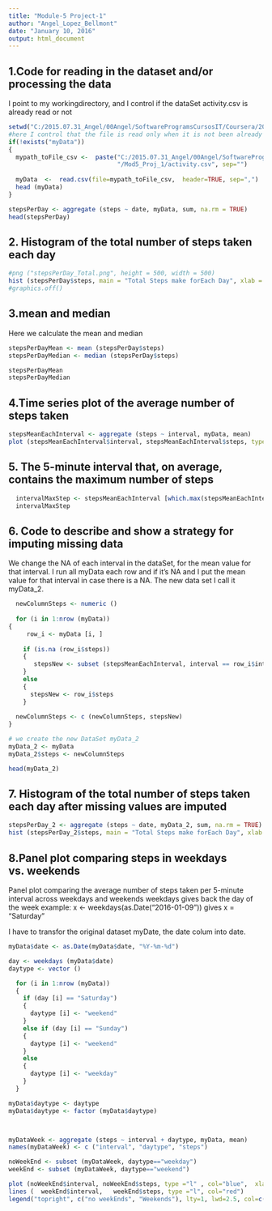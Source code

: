 ```yaml
---
title: "Module-5 Project-1"
author: "Angel_Lopez_Bellmont" 
date: "January 10, 2016"
output: html_document
---
```


## 1.Code for reading in the dataset and/or processing the data

I point to my workingdirectory, and I control if the dataSet activity.csv is already read or not

```r

setwd("C:/2015.07.31_Angel/00Angel/SoftwareProgramsCursosIT/Coursera/2016.01.06-Mod5_ReproducibleResearch/Mod5_Proj_1")
#here I control that the file is read only when it is not been already read
if(!exists("myData")) 
{
  mypath_toFile_csv <-  paste("C:/2015.07.31_Angel/00Angel/SoftwareProgramsCursosIT/Coursera/2016.01.06-Mod5_ReproducibleResearch",
                              "/Mod5_Proj_1/activity.csv", sep="")
  
  myData  <-  read.csv(file=mypath_toFile_csv,  header=TRUE, sep=",") 
  head (myData)
}

stepsPerDay <- aggregate (steps ~ date, myData, sum, na.rm = TRUE)
head(stepsPerDay)


```

 
## 2. Histogram of the total number of steps taken each day 


```r

#png ("stepsPerDay_Total.png", height = 500, width = 500)
hist (stepsPerDay$steps, main = "Total Steps make forEach Day", xlab = "Number of Steps", ylab="number")
#graphics.off()

```

## 3.mean and median
Here we calculate the mean and median

```r
stepsPerDayMean <- mean (stepsPerDay$steps)
stepsPerDayMedian <- median (stepsPerDay$steps)

stepsPerDayMean
stepsPerDayMedian

```



## 4.Time series plot of the average number of steps taken


```r
stepsMeanEachInterval <- aggregate (steps ~ interval, myData, mean)
plot (stepsMeanEachInterval$interval, stepsMeanEachInterval$steps, type = "l", main = "Average Number of Steps for Each Interval", xlab = "Interval", ylab = "Number of Steps")

```



## 5. The 5-minute interval that, on average, contains the maximum number of steps

```r
  intervalMaxStep <- stepsMeanEachInterval [which.max(stepsMeanEachInterval$steps), 1]
  intervalMaxStep

```


## 6. Code to describe and show a strategy for imputing missing data

  We change the NA of each interval in the dataSet, for the mean value for that interval.
  I run all myData each row and if it's NA and  I put the mean value for that interval in case there is a NA.
  The new data set I call it myData_2.
  
```r
  
  newColumnSteps <- numeric ()
  
  for (i in 1:nrow (myData)) 
{
     row_i <- myData [i, ]
    
    if (is.na (row_i$steps)) 
    {
       stepsNew <- subset (stepsMeanEachInterval, interval == row_i$interval)$steps
    }
    else 
    {
      stepsNew <- row_i$steps
    }
    
  newColumnSteps <- c (newColumnSteps, stepsNew)
}

# we create the new DataSet myData_2
myData_2 <- myData
myData_2$steps <- newColumnSteps

head(myData_2)

```



## 7. Histogram of the total number of steps taken each day after missing values are imputed
```r

stepsPerDay_2 <- aggregate (steps ~ date, myData_2, sum, na.rm = TRUE)
hist (stepsPerDay_2$steps, main = "Total Steps make forEach Day", xlab = "Number of Steps", ylab="number")

```


## 8.Panel plot comparing steps in weekdays vs. weekends

Panel plot comparing the average number of steps taken per 5-minute interval across weekdays and weekends
weekdays gives back the day of the week example: x <- weekdays(as.Date("2016-01-09")) gives x = "Saturday"

I have to transfor the original dataset  myDate, the date colum into date.

```r

myData$date <- as.Date(myData$date, "%Y-%m-%d")

day <- weekdays (myData$date)
daytype <- vector ()

  for (i in 1:nrow (myData)) 
  {
    if (day [i] == "Saturday")
    {
      daytype [i] <- "weekend"
    }
    else if (day [i] == "Sunday")
    {
      daytype [i] <- "weekend"
    }
    else 
    {
      daytype [i] <- "weekday"
    }
  }

myData$daytype <- daytype
myData$daytype <- factor (myData$daytype)



myDataWeek <- aggregate (steps ~ interval + daytype, myData, mean)
names(myDataWeek) <- c ("interval", "daytype", "steps")

noWeekEnd <- subset (myDataWeek, daytype=="weekday")
weekEnd <- subset (myDataWeek, daytype=="weekend")

plot (noWeekEnd$interval, noWeekEnd$steps, type ="l" , col="blue",  xlab="interval", ylab="steps")
lines (  weekEnd$interval,   weekEnd$steps, type ="l", col="red")
legend("topright", c("no weekEnds", "Weekends"), lty=1, lwd=2.5, col=c("blue", "red"))

```


















